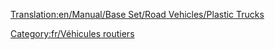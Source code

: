 [[Translation:en/Manual/Base Set/Road Vehicles/Plastic Trucks]]

{{fr/Vehicule routier|nom      = Camion de plastique MightyMover
  |img      =en/MightyMover plastic.png|prix     = 4 798£ (9 596$)
  |vitesse  = 48 km/h (30 mph)
  |annualite= 421£ (842$)
  |design   = 1935
  |vie      = 15
  |capacite = 17000 litres de plastique
}}
{{fr/Vehicule routier|nom      = Camion de plastique Powernaught
  |img      =en/Powernaught plastic.png|prix     = 6 029£ (12 058$)
  |vitesse  = 88 km/h (55 mph)
  |annualite= 787£ (1 574$)
  |design   = 1977
  |vie      = 15
  |capacite = 19000 litres de plastique
}}
{{fr/Vehicule routier|nom      = Camion de plastique Wizzowow
  |img      =en/Wizzowow plastic.png|prix     = 6 439£ (12 878$)
  |vitesse  = 112 km/h (70 mph)
  |annualite= 1 125£ (2 250$)
  |design   = 2011
  |vie      = 15
  |capacite = 22000 litres de plastique
}}


[[Category:fr/Véhicules routiers]]